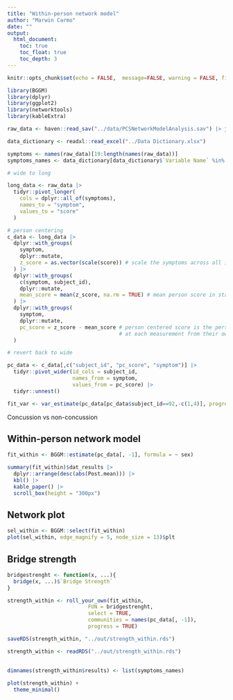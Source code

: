```yaml
---
title: "Within-person network model"
author: "Marwin Carmo"
date: ""
output:
  html_document:
    toc: true
    toc_float: true
    toc_depth: 3
---
```


```r
knitr::opts_chunk$set(echo = FALSE,  message=FALSE, warning = FALSE, fig.width = 8, fig.height = 5)

library(BGGM)
library(dplyr)
library(ggplot2)
library(networktools)
library(kableExtra)
```


```r
raw_data <- haven::read_sav("../data/PCSNetworkModelAnalysis.sav") |> janitor::clean_names()

data_dictionary <- readxl::read_excel("../Data Dictionary.xlsx")

symptoms <- names(raw_data)[19:length(names(raw_data))]
symptoms_names <- data_dictionary[data_dictionary$`Variable Name` %in% symptoms,]$`Variable Label`
```

```r
# wide to long

long_data <- raw_data |> 
  tidyr::pivot_longer(
    cols = dplyr::all_of(symptoms),
    names_to = "symptom",
    values_to = "score"
  )

# person centering
c_data <- long_data |> 
  dplyr::with_groups(
    symptom,
    dplyr::mutate,
    z_score = as.vector(scale(score)) # scale the symptoms across all individuals and all time points
  ) |> 
  dplyr::with_groups(
    c(symptom, subject_id),
    dplyr::mutate,
    mean_score = mean(z_score, na.rm = TRUE) # mean person score in standardized units
  ) |> 
  dplyr::with_groups(
    symptom,
    dplyr::mutate,
    pc_score = z_score - mean_score # person centered score is the person deviation 
                                    # at each measurement from their own average 
  )

# revert back to wide

pc_data <- c_data[,c("subject_id", "pc_score", "symptom")] |> 
  tidyr::pivot_wider(id_cols = subject_id,
                     names_from = symptom,
                     values_from = pc_score) |>
  tidyr::unnest()

```


```r
fit_var <- var_estimate(pc_data[pc_data$subject_id==92,-c(1,4)], progress = FALSE)
```

Concussion vs non-concussion


<!-- Do post concussion symptom net differ between history of concussion history or not -->

<!-- control for sex -->

## Within-person network model

```r
fit_within <- BGGM::estimate(pc_data[, -1], formula = ~ sex)
```

```r
summary(fit_within)$dat_results |> 
  dplyr::arrange(desc(abs(Post.mean))) |> 
  kbl() |> 
  kable_paper() |> 
  scroll_box(height = "300px")
```

## Network plot

```r
sel_within <- BGGM::select(fit_within)
plot(sel_within, edge_magnify = 5, node_size = 13)$plt

```

## Bridge strength

```r
bridgestrenght <- function(x, ...){
  bridge(x, ...)$`Bridge Strength`
}
```

```r
strength_within <- roll_your_own(fit_within,
                          FUN = bridgestrenght,
                          select = TRUE,
                          communities = names(pc_data[, -1]),
                          progress = TRUE)

saveRDS(strength_within, "../out/strength_within.rds")
```

```r

strength_within <- readRDS("../out/strength_within.rds")
  
  
dimnames(strength_within$results) <- list(symptoms_names)

plot(strength_within) +
  theme_minimal()
```

